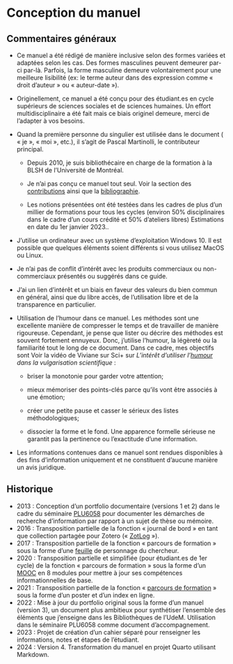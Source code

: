 # Conception du manuel

## Commentaires généraux 

-   Ce manuel a été rédigé de manière inclusive selon des formes variées et adaptées selon les cas. Des formes masculines peuvent demeurer par-ci par-là. Parfois, la forme masculine demeure volontairement pour une meilleure lisibilité (ex: le terme auteur dans des expression comme « droit d'auteur » ou « auteur-date »).

-   Originellement, ce manuel a été conçu pour des étudiant.es en cycle supérieurs de sciences sociales et de sciences humaines. Un effort multidisciplinaire a été fait mais ce biais originel demeure, merci de l'adapter à vos besoins.

-   Quand la première personne du singulier est utilisée dans le document ( « je », « moi », etc.), il s'agit de Pascal Martinolli, le contributeur principal.

    -   Depuis 2010, je suis bibliothécaire en charge de la formation à la BLSH de l'Université de Montréal.

    -   Je n'ai pas conçu ce manuel tout seul. Voir la section des [contributions](#sec-contributions) ainsi que la [bibliographie](#sec-bibliographie).

    -   Les notions présentées ont été testées dans les cadres de plus d'un millier de formations pour tous les cycles (environ 50% disciplinaires dans le cadre d'un cours crédité et 50% d'ateliers libres) Estimations en date du 1er janvier 2023..

-   J'utilise un ordinateur avec un système d'exploitation Windows 10. Il est possible que quelques éléments soient différents si vous utilisez MacOS ou Linux.

-   Je n'ai pas de conflit d'intérêt avec les produits commerciaux ou non-commerciaux présentés ou suggérés dans ce guide.

-   J'ai un lien d'intérêt et un biais en faveur des valeurs du bien commun en général, ainsi que du libre accès, de l'utilisation libre et de la transparence en particulier.

-   Utilisation de l'humour dans ce manuel. Les méthodes sont une excellente manière de compresser le temps et de travailler de manière rigoureuse. Cependant, je pense que lister ou décrire des méthodes est souvent fortement ennuyeux. Donc, j'utilise l'humour, la légèreté ou la familiarité tout le long de ce document. Dans ce cadre, mes objectifs sont Voir la vidéo de Viviane sur Sci+ sur *L'intérêt d'utiliser l'[humour](https://www.youtube.com/watch?v=CP-B936Klew) dans la vulgarisation scientifique* :

    -   briser la monotonie pour garder votre attention;

    -   mieux mémoriser des points-clés parce qu'ils vont être associés à une émotion;

    -   créer une petite pause et casser le sérieux des listes méthodologiques;

    -   dissocier la forme et le fond. Une apparence formelle sérieuse ne garantit pas la pertinence ou l'exactitude d'une information.

-   Les informations contenues dans ce manuel sont rendues disponibles à des fins d'information uniquement et ne constituent d'aucune manière un avis juridique.

## Historique

-   2013 : Conception d'un portfolio documentaire (versions 1 et 2) dans le cadre du séminaire [PLU6058](https://bib.umontreal.ca/multidisciplinaire/plu6058) pour documenter les démarches de recherche d'information par rapport à un sujet de thèse ou mémoire.
-   2016 : Transposition partielle de la fonction « journal de bord » en tant que collection partagée pour Zotero (« [ZotLog](https://tribuneci.wordpress.com/2016/10/11/zotlog-structurer-son-parcours-de-recherche-avec-zotero/) »).
-   2017 : Transposition partielle de la fonction « parcours de formation » sous la forme d'une [feuille](https://github.com/pmartinolli/TM_SchoCharSheet) de personnage du chercheur.
-   2020 : Transposition partielle et simplifiée (pour étudiant.es de 1er cycle) de la fonction « parcours de formation » sous la forme d'un [MOOC](https://catalogue.edulib.org/fr/cours/BIB-BONICI/) en 8 modules pour mettre à jour ses compétences informationnelles de base.
-   2021 : Transposition partielle de la fonction « [parcours de formation](https://bib.umontreal.ca/parcours) » sous la forme d'un poster et d'un index en ligne.
-   2022 : Mise à jour du portfolio original sous la forme d'un manuel (version 3), un document plus ambitieux pour synthétiser l'ensemble des éléments que j'enseigne dans les Bibliothèques de l'UdeM. Utilisation dans le séminaire PLU6058 comme document d'accompagnement.
-   2023 : Projet de création d'un cahier séparé pour renseigner les informations, notes et étapes de l'étudiant.
-   2024 : Version 4. Transformation du manuel en projet Quarto utilisant Markdown.
